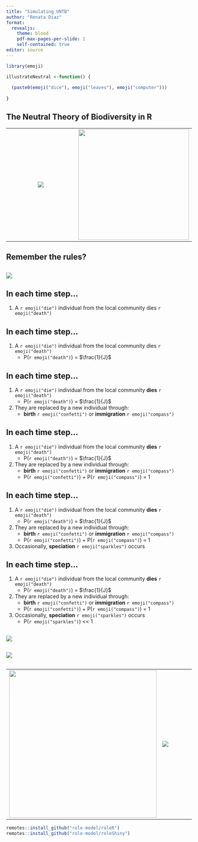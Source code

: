 ```yaml
---
title: "Simulating UNTB"
author: "Renata Diaz"
format:
  revealjs:
    theme: blood
    pdf-max-pages-per-slide: 1
    self-contained: true
editor: source
---
```


```{=html}
<!-- Learning goals:

* Refresher on the "rules" of neutral theory
* Walk through use of roleShiny to simulate neutral theory

--->
```
```r

library(emoji)

illustrateNeutral <-function() {
  
  (paste0(emoji("dice"), emoji("leaves"), emoji("computer")))
  
}

```

## The Neutral Theory of Biodiversity in R

|                            |                                                                                                              |
|:---------------------------:|:-----------------:|
| ![](images/analog_sim.png) | ![](https://raw.githubusercontent.com/role-model/role-model.github.io/master/img/role_logo.png){width="300"} |

##

## Remember the rules?

## 

![](images/comm_anno.jpg)

## In each time step...

1.  A `r emoji("die")` individual from the local community dies `r emoji("death")`

## In each time step...

1.  A `r emoji("die")` individual from the local community dies `r emoji("death")`
    -   P(`r emoji("death")`) = $\frac{1}{J}$

## In each time step...

1.  A `r emoji("die")` individual from the local community **dies** `r emoji("death")`
    -   P(`r emoji("death")`) = $\frac{1}{J}$
2.  They are replaced by a new individual through:
    -   **birth** `r emoji("confetti")` or **immigration** `r emoji("compass")`

## In each time step...

1.  A `r emoji("die")` individual from the local community **dies** `r emoji("death")`
    -   P(`r emoji("death")`) = $\frac{1}{J}$
2.  They are replaced by a new individual through:
    -   **birth** `r emoji("confetti")` or **immigration** `r emoji("compass")`
    -   P(`r emoji("confetti")`) + P(`r emoji("compass")`) = 1

## In each time step...

1.  A `r emoji("die")` individual from the local community **dies** `r emoji("death")`
    -   P(`r emoji("death")`) = $\frac{1}{J}$
2.  They are replaced by a new individual through:
    -   **birth** `r emoji("confetti")` or **immigration** `r emoji("compass")`
    -   P(`r emoji("confetti")`) + P(`r emoji("compass")`) = 1
3.  Occasionally, **speciation** `r emoji("sparkles")` occurs

## In each time step...

1.  A `r emoji("die")` individual from the local community **dies** `r emoji("death")`
    -   P(`r emoji("death")`) = $\frac{1}{J}$
2.  They are replaced by a new individual through:
    -   **birth** `r emoji("confetti")` or **immigration** `r emoji("compass")`
    -   P(`r emoji("confetti")`) + P(`r emoji("compass")`) = 1
3.  Occasionally, **speciation** `r emoji("sparkles")` occurs
    -   P(`r emoji("sparkles")`) \<\< 1

## 

![](images/analog_sim.png)

## 

![](images/silico_sim.png)

## 

|                                                                                                                               |                                                                                  |
|-------------------------------------------|-----------------------------|
| ![](https://raw.githubusercontent.com/role-model/role-model.github.io/master/img/role_logo.png){fig-align="left" width="400"} | ![](https://raw.githubusercontent.com/rstudio/hex-stickers/master/PNG/shiny.png) |

```r

remotes::install_github("role-model/roleR")
remotes::install_github("role-model/roleShiny")

```
